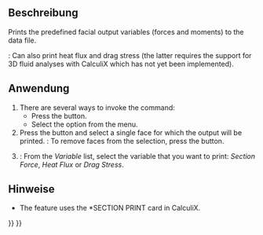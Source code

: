 <languages/>

{{Docnav
|[[FEM_ConstraintPlaneRotation|Constraint plane rotation]]
|[[FEM_ConstraintTransform|Constraint transform]]
|[[FEM_Workbench|FEM]]
|IconL=FEM_ConstraintPlaneRotation.svg
|IconR=FEM_ConstraintTransform.svg
|IconC=Workbench_FEM.svg
}}

{{GuiCommandContainer|
{{GuiCommand
|Name=FEM ConstraintSectionPrint
|MenuLocation=Model → Geometrical Analysis Features → Section Print Feature
|Workbenches=[[FEM_Workbench|FEM]]
|Version=0.19
|SeeAlso=
}}
{{GuiCommandFemInfo
|Solvers=CalculiX
}}
}}

<span id="Description"></span>
==Beschreibung==

Prints the predefined facial output variables (forces and moments) to the data file.

{{Version|1.0}}: Can also print heat flux and drag stress (the latter requires the support for 3D fluid analyses with CalculiX which has not yet been implemented).

<span id="Usage"></span>
==Anwendung==

# There are several ways to invoke the command:
#* Press the {{Button|[[Image:FEM_ConstraintSectionPrint.svg|16px]] [[FEM_ConstraintSectionPrint|Section Print Feature]]}} button.
#* Select the {{MenuCommand|Model → Geometrical Analysis Features → [[Image:FEM_ConstraintSectionPrint.svg|16px]] Section Print Feature}} option from the menu.
# Press the {{Button|Add}} button and select a single face for which the output will be printed. {{Version|1.1}}: To remove faces from the selection, press the {{Button|Remove}} button.
# {{Version|1.0}}: From the ''Variable'' list, select the variable that you want to print: ''Section Force'', ''Heat Flux'' or ''Drag Stress''.

<span id="Notes"></span>
==Hinweise== 

* The feature uses the *SECTION PRINT card in CalculiX.


{{Docnav
|[[FEM_ConstraintPlaneRotation|Constraint plane rotation]]
|[[FEM_ConstraintTransform|Constraint transform]]
|[[FEM_Workbench|FEM]]
|IconL=FEM_ConstraintPlaneRotation.svg
|IconR=FEM_ConstraintTransform.svg
|IconC=Workbench_FEM.svg
}}

{{FEM_Tools_navi{{#translation:}}}}
{{Userdocnavi{{#translation:}}}}